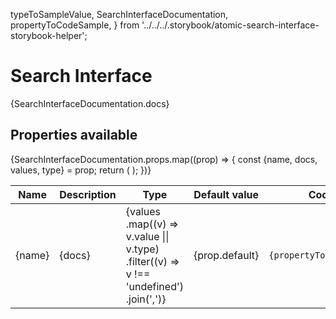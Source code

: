   typeToSampleValue,
  SearchInterfaceDocumentation,
  propertyToCodeSample,
} from '../../../.storybook/atomic-search-interface-storybook-helper';

<Meta title="Atomic/SearchInterface" />

# Search Interface

<p>{SearchInterfaceDocumentation.docs}</p>

## Properties available

<table
  style={{
    textAlign: 'left',
    fontSize: '13px',
    borderCollapse: 'collapse',
    lineHeight: '3rem',
  }}
>
  <thead>
    <tr key="header">
      <th>Name</th>
      <th>Description</th>
      <th>Type</th>
      <th>Default value</th>
      <th>Code sample</th>
    </tr>
  </thead>
  <tbody>
    {SearchInterfaceDocumentation.props.map((prop) => {
      const {name, docs, values, type} = prop;
      return (
        <tr key={name}>
          <td>{name}</td>
          <td>{docs}</td>
          <td>
            {values
              .map((v) => v.value || v.type)
              .filter((v) => v !== 'undefined')
              .join(',')}
          </td>
          <td>{prop.default}</td>
          <td>
            <code>{propertyToCodeSample(prop)}</code>
          </td>
        </tr>
      );
    })}
  </tbody>
</table>
